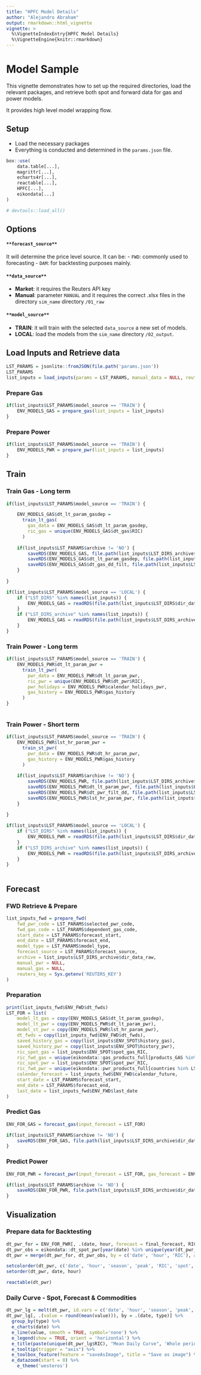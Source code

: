 ```yaml
---
title: "HPFC Model Details"
author: "Alejandro Abraham"
output: rmarkdown::html_vignette
vignette: >
  %\VignetteIndexEntry{HPFC Model Details}
  %\VignetteEngine{knitr::rmarkdown}
---
```


# Model Sample

This vignette demonstrates how to set up the required directories, load the relevant packages, and retrieve both spot and forward data for gas and power models.

It provides high level model wrapping flow.

## Setup

- Load the necessary packages
- Everything is conducted and determined in the `params.json` file. 

```r
box::use(
    data.table[...],
    magrittr[...],
    echarts4r[...],
    reactable[...],
    HPFC[...],
    eikondata[...]
)

# devtools::load_all()

```

## Options

#### `**forecast_source**`
It will determine the price level source. It can be:
- `FWD`: commonly used to forecasting
- `DAM`: for backtesting purposes mainly.

#### `**data_source**`
- **Market**: it requires the Reuters API key
- **Manual**: parameter `MANUAL` and it requires the correct .xlsx files in the directory `sim_name` directory `/01_raw`

#### `**model_source**`
- **TRAIN**: it will train with the selected `data_source` a new set of models. 
- **LOCAL**: load the models from the `sim_name` directory `/02_output`.

## Load Inputs and Retrieve data

```r

LST_PARAMS = jsonlite::fromJSON(file.path('params.json'))
LST_PARAMS
list_inputs = load_inputs(params = LST_PARAMS, manual_data = NULL, reuters_key = Sys.getenv('REUTERS_KEY'))
```


### Prepare Gas

```r
if(list_inputs$LST_PARAMS$model_source == 'TRAIN') {
    ENV_MODELS_GAS = prepare_gas(list_inputs = list_inputs)
}
```

### Prepare Power

```r
if(list_inputs$LST_PARAMS$model_source == 'TRAIN') {
    ENV_MODELS_PWR = prepare_pwr(list_inputs = list_inputs)
}
```

## Train

### Train Gas - Long term

```r
if(list_inputs$LST_PARAMS$model_source == 'TRAIN') {

    ENV_MODELS_GAS$dt_lt_param_gasdep = 
      train_lt_gas(
        gas_data = ENV_MODELS_GAS$dt_lt_param_gasdep,
        ric_gas = unique(ENV_MODELS_GAS$dt_gas$RIC)
      )
    
    if(list_inputs$LST_PARAMS$archive != 'NO') {
        saveRDS(ENV_MODELS_GAS, file.path(list_inputs$LST_DIRS_archive$dir_data_output, 'ENV_MODELS_GAS.rds'))
        saveRDS(ENV_MODELS_GAS$dt_lt_param_gasdep, file.path(list_inputs$LST_DIRS_archive$dir_data_output, 'lt_gas_model.rds'))
        saveRDS(ENV_MODELS_GAS$dt_gas_dd_filt, file.path(list_inputs$LST_DIRS_archive$dir_data_output, 'saved_history_gas.rds'))
    }
    
}

if(list_inputs$LST_PARAMS$model_source == 'LOCAL') {
    if ("LST_DIRS" %in% names(list_inputs)) {
        ENV_MODELS_GAS = readRDS(file.path(list_inputs$LST_DIRS$dir_data_output, 'ENV_MODELS_GAS.rds'))
    }
    if ("LST_DIRS_archive" %in% names(list_inputs)) {
        ENV_MODELS_GAS = readRDS(file.path(list_inputs$LST_DIRS_archive$dir_data_output, 'ENV_MODELS_GAS.rds'))
    }    
}

```

### Train Power - Long term

```r
if(list_inputs$LST_PARAMS$model_source == 'TRAIN') {
    ENV_MODELS_PWR$dt_lt_param_pwr = 
      train_lt_pwr(
        pwr_data = ENV_MODELS_PWR$dt_lt_param_pwr,
        ric_pwr = unique(ENV_MODELS_PWR$dt_pwr$RIC),
        pwr_holidays = ENV_MODELS_PWR$calendar_holidays_pwr,
        gas_history = ENV_MODELS_PWR$gas_history
      )
}
    
```

### Train Power - Short term

```r
if(list_inputs$LST_PARAMS$model_source == 'TRAIN') {
    ENV_MODELS_PWR$lst_hr_param_pwr = 
      train_st_pwr(
        pwr_data = ENV_MODELS_PWR$dt_hr_param_pwr,
        gas_history = ENV_MODELS_PWR$gas_history
      )
    
    if(list_inputs$LST_PARAMS$archive != 'NO') {
        saveRDS(ENV_MODELS_PWR, file.path(list_inputs$LST_DIRS_archive$dir_data_output, 'ENV_MODELS_PWR.rds'))
        saveRDS(ENV_MODELS_PWR$dt_lt_param_pwr, file.path(list_inputs$LST_DIRS_archive$dir_data_output, 'lt_pwr_model.rds'))
        saveRDS(ENV_MODELS_PWR$dt_pwr_filt_dd, file.path(list_inputs$LST_DIRS_archive$dir_data_output, 'saved_history_gas.rds'))
        saveRDS(ENV_MODELS_PWR$lst_hr_param_pwr, file.path(list_inputs$LST_DIRS_archive$dir_data_output, 'st_pwr_model.rds'))
    }
    
}

if(list_inputs$LST_PARAMS$model_source == 'LOCAL') {
    if ("LST_DIRS" %in% names(list_inputs)) {
        ENV_MODELS_PWR = readRDS(file.path(list_inputs$LST_DIRS$dir_data_output, 'ENV_MODELS_PWR.rds'))
    }
    if ("LST_DIRS_archive" %in% names(list_inputs)) {
        ENV_MODELS_PWR = readRDS(file.path(list_inputs$LST_DIRS_archive$dir_data_output, 'ENV_MODELS_PWR.rds'))
    }    
}
    
```


## Forecast 

### FWD Retrieve & Prepare

```r
list_inputs_fwd = prepare_fwd(
    fwd_pwr_code = LST_PARAMS$selected_pwr_code,
    fwd_gas_code = LST_PARAMS$dependent_gas_code,
    start_date = LST_PARAMS$forecast_start,
    end_date = LST_PARAMS$forecast_end,
    model_type = LST_PARAMS$model_type,
    forecast_source = LST_PARAMS$forecast_source,
    archive = list_inputs$LST_DIRS_archive$dir_data_raw,
    manual_pwr = NULL,
    manual_gas = NULL,
    reuters_key = Sys.getenv('REUTERS_KEY')
)
```


### Preparation
```r
print(list_inputs_fwd$ENV_FWD$dt_fwds)
LST_FOR = list(
    model_lt_gas = copy(ENV_MODELS_GAS$dt_lt_param_gasdep),
    model_lt_pwr = copy(ENV_MODELS_PWR$dt_lt_param_pwr),
    model_st_pwr = copy(ENV_MODELS_PWR$lst_hr_param_pwr),
    dt_fwds = copy(list_inputs_fwd$ENV_FWD$dt_fwds),
    saved_history_gas = copy(list_inputs$ENV_SPOT$history_gas),
    saved_history_pwr = copy(list_inputs$ENV_SPOT$history_pwr),
    ric_spot_gas = list_inputs$ENV_SPOT$spot_gas_RIC,
    ric_fwd_gas = unique(eikondata::gas_products_full[products_GAS %in% c(LST_PARAMS$selected_gas_code, LST_PARAMS$dependent_gas_code)]$products_GAS_code),
    ric_spot_pwr = list_inputs$ENV_SPOT$spot_pwr_RIC,
    ric_fwd_pwr = unique(eikondata::pwr_products_full[countries %in% LST_PARAMS$selected_pwr_code]$products_PWR_code),
    calendar_forecast = list_inputs_fwd$ENV_FWD$calendar_future,
    start_date = LST_PARAMS$forecast_start,
    end_date = LST_PARAMS$forecast_end,
    last_date = list_inputs_fwd$ENV_FWD$last_date
) 

```

### Predict Gas 

```r
ENV_FOR_GAS = forecast_gas(input_forecast = LST_FOR)

if(list_inputs$LST_PARAMS$archive != 'NO') {
    saveRDS(ENV_FOR_GAS, file.path(list_inputs$LST_DIRS_archive$dir_data_output, 'forecast_gas.rds'))
}
```

### Predict Power 

```r
ENV_FOR_PWR = forecast_pwr(input_forecast = LST_FOR, gas_forecast = ENV_FOR_GAS)

if(list_inputs$LST_PARAMS$archive != 'NO') {
    saveRDS(ENV_FOR_PWR, file.path(list_inputs$LST_DIRS_archive$dir_data_output, 'forecast_pwr.rds'))
}
```

## Visualization 

### Prepare data for Backtesting

```r
dt_pwr_for = ENV_FOR_PWR[, .(date, hour, forecast = final_forecast, RIC, season, peak, value_gas, value_bl = spot_forward_month_BL)]
dt_pwr_obs = eikondata::dt_spot_pwr[year(date) %in% unique(year(dt_pwr_for$date)) & RIC == unique(LST_FOR$ric_spot_pwr)][, .(date, hour, spot = value, RIC)]
dt_pwr = merge(dt_pwr_for, dt_pwr_obs, by = c('date', 'hour', 'RIC'), all = TRUE)

setcolorder(dt_pwr, c('date', 'hour', 'season', 'peak', 'RIC', 'spot', 'forecast', 'value_bl', 'value_gas'))
setorder(dt_pwr, date, hour)

```

```r
reactable(dt_pwr)
```

### Daily Curve - Spot, Forecast & Commodities

```r
dt_pwr_lg = melt(dt_pwr, id.vars = c('date', 'hour', 'season', 'peak', 'RIC'), variable.name = 'type', value.name = 'value')
dt_pwr_lg[, .(value = round(mean(value))), by = .(date, type)] %>% 
  group_by(type) %>% 
  e_charts(date) %>% 
  e_line(value, smooth = TRUE, symbol='none') %>% 
  e_legend(show = TRUE, orient = 'horizontal') %>% 
  e_title(paste(unique(dt_pwr_lg$RIC), "Mean Daily Curve", 'Whole period ')) %>% 
  e_tooltip(trigger = "axis") %>% 
  e_toolbox_feature(feature = "saveAsImage", title = "Save as image") %>% 
  e_datazoom(start = 0) %>% 
    e_theme('westeros')

```
